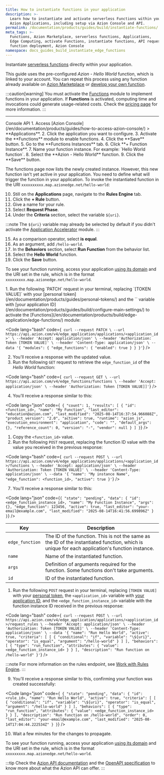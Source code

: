 ```yaml
---
title: How to instantiate functions in your application
description: >-
  Learn how to instantiate and activate serverless Functions within your
  Azion Applications, including setup via Azion Console and API.
permalink: /documentation/products/guides/build/instantiate-functions/
meta_tags: >-
  Functions, Azion Marketplace, serverless functions, Applications,
  Edge Computing, activate Functions, instantiate functions, API requests,
  function deployment, Azion Console
namespace: docs_guides_build_instantiate_edge_functions
---
```




Instantiate [serverless functions](/en/documentation/products/build/edge-application/edge-functions-instances/) directly within your application.

This guide uses the pre-configured *Azion - Hello World* function, which is linked to your account. You can repeat this process using any function already available on [Azion Marketplace](/en/documentation/products/marketplace/) or [develop your own function](/en/documentation/products/guides/edge-functions/api-builder/).

:::caution[warning]
You must activate the [Functions](/en/documentation/products/build/edge-application/edge-functions/) module to implement functions in your application. If **Functions** is activated, computing time and invocations could generate usage-related costs. Check the [pricing page](/en/documentation/products/pricing/) for more information.
:::

---

<Tabs client:visible>
    <Fragment slot="tab.console">Console</Fragment>
    <Fragment slot="tab.api">API</Fragment>

<Fragment slot="panel.console">
1. Access [Azion Console](/en/documentation/products/guides/how-to-access-azion-console/) > **Applications**.
2. Click the application you want to configure. 
3. Activate the **Functions** module to enable functions.
4. Click the **Save** button.
5. Go to the **Functions Instances** tab.
6. Click **+ Function Instance**.
7. Name your function instance. For example: `Hello World function`.
8. Select the **Azion - Hello World** function.
9. Click the **Save** button.

The functions page now lists the newly created instance. However, this new function isn't yet active in your application. You need to define what will trigger the function in your application. To invoke the instantiated function in the URI `xxxxxxxxxx.map.azionedge.net/hello-world`:

10. Still on the **Applications** page, navigate to the **Rules Engine** tab.
11. Click the **+ Rule** button.
12. Give a name for your rule.
13. Select **Request Phase**.
14. Under the **Criteria** section, select the variable `${uri}`.

:::note
The `${uri}` variable may already be selected by default if you didn't activate the [Application Accelerator](/en/documentation/products/build/edge-application/application-accelerator/) module.
:::

15. As a comparison operator, select **is equal**.
16. As an argument, add `/hello-world`.
17. In the **Behaviors** section, select **Run Function** from the behavior list.
18. Select the **Hello World** function.
19. Click the **Save** button.

To see your function running, access your application [using its domain](/en/documentation/products/guides/configure-a-domain/) and the URI set in the rule, which is in the format `xxxxxxxxx.map.azionedge.net/hello-world`.
</Fragment>

<Fragment slot="panel.api">
1. Run the following `PATCH` request in your terminal, replacing `[TOKEN VALUE]` with your [personal token](/en/documentation/products/guides/personal-tokens/) and the `<application_id>` variable with [your application ID](/en/documentation/products/guides/build/configure-main-settings/) to activate the [Functions](/en/documentation/products/build/edge-application/edge-functions/) module:


<Code lang="bash" code={` 
curl --request PATCH \
  --url https://api.azion.com/v4/edge_application/applications/<application_id>' \
  --header 'Accept: application/json' \
  --header 'Authorization: Token [TOKEN VALUE]' \
  --header 'Content-Type: application/json' \
  --data '{
  "modules": {
    "edge_functions": {
      "enabled": true
    }
  }
}'
`} />


2. You'll receive a response with the updated value.
3. Run the following `GET` request to retrieve the `edge_function_id` of the *Hello World* function:

<Code lang="bash" code={` 
curl --request GET \
  --url https://api.azion.com/v4/edge_functions/functions \
  --header 'Accept: application/json' \
  --header 'Authorization: Token [TOKEN VALUE]]'
`} />


4. You'll receive a response similar to this:

<Code lang="json" code={` 
{
  "count": 1,
  "results": [
    {
      "id": <function_id>,
      "name": "My Function",
      "last_editor": "education@azion.com",
      "last_modified": "2025-08-14T16:37:54.966088Z",
      "product_version": "2.0",
      "active": true,
      "runtime": "azion_js",
      "execution_environment": "application",
      "code": "",
      "default_args": {},
      "reference_count": 0,
      "version": "-",
      "vendor": null
    }
  ]
}
`} />

1. Copy the `<function_id>` value.
2. Run the following `POST` request, replacing the function ID value with the value you received in the previous response:

<Code lang="bash" code={` 
curl --request POST \
  --url https://api.azion.com/v4/edge_application/applications/<application_id>/functions \
  --header 'Accept: application/json' \
  --header 'Authorization: Token [TOKEN VALUE]' \
  --header 'Content-Type: application/json' \
  --data '{
  "name": "My instance Name",
  "edge_function": <function_id>,
  "active": true
}'
`} />

7. You'll receive a response similar to this:

<Code lang="json" code={`{
  "state": "pending",
  "data": {
    "id": <edge_function_instance_id>,
    "name": "My Function Instance",
    "args": {},
    "edge_function": 123456,
    "active": true,
    "last_editor": "your-email@example.com",
    "last_modified": "2025-08-14T16:41:56.699896Z"
  }
}`} />


  | Key | Description |
  | --- | --- |
  | `edge_function` | The ID of the function. This is not the same as the ID of the instantiated function, which is unique for each application's function instance. |
  | `name` | Name of the instantiated function. |
  | `args` | Definition of arguments required for the function. Some functions don't take arguments. |
  | `id` | ID of the instantiated function. |
  
1. Run the following `POST` request in your terminal, replacing `[TOKEN VALUE]` with your [personal token](/en/documentation/products/guides/personal-tokens/), the `<application_id>` variable with [your application ID](/en/documentation/products/guides/build/configure-main-settings/), and the `<edge_function_instance_id>` variable with the function instance ID received in the previous response:

<Code lang="bash" code={` 
curl --request POST \
  --url https://api.azion.com/v4/edge_application/applications/<application_id>/request_rules \
  --header 'Accept: application/json' \
  --header 'Authorization: Token [TOKEN VALUE]' \
  --header 'Content-Type: application/json' \
  --data '{
  "name": "Run Hello World",
  "active": true,
  "criteria": [
    [
      {
        "conditional": "if",
        "variable": "\${uri}",
        "operator": "is_equal",
        "argument": "/hello-world"
      }
    ]
  ],
  "behaviors": [
    {
      "type": "run_function",
      "attributes": { "value": <edge_function_instance_id> }
    }
  ],
  "description": "Run function on /hello-world"
}'
`} />



:::note
For more information on the rules endpoint, see [Work with Rules Engine](/en/documentation/products/guides/build/work-with-rules-engine/).
:::

9. You'll receive a response similar to this, confirming your function was created successfully:

<Code lang="json" code={` 
{
  "state": "pending",
  "data": {
    "id": <rule_id>,
    "name": "Run Hello World",
    "active": true,
    "criteria": [
      [
        {
          "conditional": "if",
          "variable": "\${uri}",
          "operator": "is_equal",
          "argument": "/hello-world"
        }
      ]
    ],
    "behaviors": [
      {
        "type": "run_function",
        "attributes": {
          "value": <edge_function_instance_id> 
        }
      }
    ],
    "description": "Run function on /hello-world",
    "order": 0,
    "last_editor": "your-email@example.com",
    "last_modified": "2025-08-14T17:04:44.222534Z"
  }
}
`} />


10. Wait a few minutes for the changes to propagate.

To see your function running, access your application [using its domain](/en/documentation/products/guides/configure-a-domain/) and the URI set in the rule, which is in the format `xxxxxxxxx.map.azionedge.net/hello-world`.

:::tip
Check the [Azion API documentation](https://api.azion.com/) and the [OpenAPI specification](https://github.com/aziontech/azionapi-openapi/) to know more about what the Azion API can offer.
:::
</Fragment>

</Tabs>

